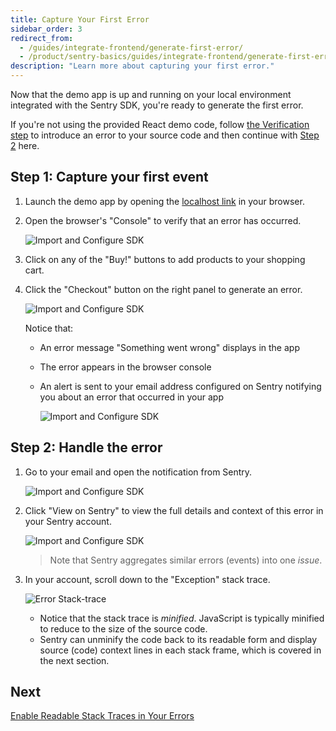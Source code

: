 ```yaml
---
title: Capture Your First Error
sidebar_order: 3
redirect_from:
  - /guides/integrate-frontend/generate-first-error/
  - /product/sentry-basics/guides/integrate-frontend/generate-first-error/
description: "Learn more about capturing your first error."
---
```


Now that the demo app is up and running on your local environment integrated with the Sentry SDK, you're ready to generate the first error.

<Note>

If you're not using the provided React demo code, follow [the Verification step](/platforms/javascript/#verify) to introduce an error to your source code and then continue with [Step 2](#step-2-handle-the-error) here.

</Note>

## Step 1: Capture your first event

1. Launch the demo app by opening the [localhost link](http://localhost:5000) in your browser.

2. Open the browser's "Console" to verify that an error has occurred.

   ![Import and Configure SDK](generate-first-error-02.png)

3. Click on any of the "Buy!" buttons to add products to your shopping cart.

4. Click the "Checkout" button on the right panel to generate an error.

   ![Import and Configure SDK](generate-first-error-01.png)

   Notice that:

   - An error message "Something went wrong" displays in the app
   - The error appears in the browser console
   - An alert is sent to your email address configured on Sentry notifying you about an error that occurred in your app

     ![Import and Configure SDK](generate-first-error-03.png)

## Step 2: Handle the error

1. Go to your email and open the notification from Sentry.

   ![Import and Configure SDK](generate-first-error-04.png)

2. Click "View on Sentry" to view the full details and context of this error in your Sentry account.

   ![Import and Configure SDK](generate-first-error-05.png)
   > Note that Sentry aggregates similar errors (events) into one _issue_.

3. In your account, scroll down to the "Exception" stack trace.

   ![Error Stack-trace](generate-first-error-06.png)

   - Notice that the stack trace is _minified_. JavaScript is typically minified to reduce to the size of the source code.
   - Sentry can unminify the code back to its readable form and display source (code) context lines in each stack frame, which is covered in the next section.

## Next

[Enable Readable Stack Traces in Your Errors](/guides/integrate-frontend/upload-source-maps/)
